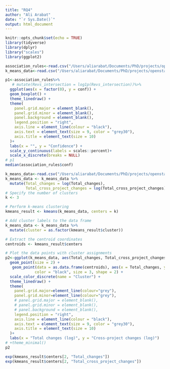 ```yaml
---
title: "RQ4"
author: "Ali Arabat"
date: "`r Sys.Date()`"
output: html_document
---
```


```r
knitr::opts_chunk$set(echo = TRUE)
library(tidyverse)
library(dplyr)
library("scales")
library(ggplot2)
```

```r
association_rules<-read.csv("/Users/aliarabat/Documents/PhD/projects/openstack-evolution/Files/Metrics/association_rules.csv")
k_means_data<-read.csv("/Users/aliarabat/Documents/PhD/projects/openstack-evolution/RQs/RQ5_MA/k_means_data.csv")
```

```r
p1<-association_rules%>%
   # mutate(Revs_intersection = log1p(Revs_intersection))%>%
  ggplot(aes(x = factor(0), y = conf)) + 
  geom_boxplot() + 
  theme_linedraw() +
  theme(
    panel.grid.major = element_blank(),
    panel.grid.minor = element_blank(),
    panel.background = element_blank(),
    legend.position = "right",
    axis.line = element_line(colour = "black"),
    axis.text = element_text(size = 9, color = "grey30"),
    axis.title = element_text(size = 10)
  )+
  labs(x = "", y = "Confidence") +
  scale_y_continuous(labels = scales::percent)+
  scale_x_discrete(breaks = NULL)
# p1
median(association_rules$conf)
```

```r
k_means_data<-read.csv("/Users/aliarabat/Documents/PhD/projects/openstack-evolution/RQs/RQ5_MA/k_means_data.csv")
k_means_data <- k_means_data %>%
  mutate(Total_changes = log(Total_changes),
         Total_cross_project_changes = log(Total_cross_project_changes))
# Specify the number of clusters
k <- 3

# Perform k-means clustering
kmeans_result <- kmeans(k_means_data, centers = k)

# Add cluster labels to the data frame
k_means_data <- k_means_data %>%
  mutate(cluster = as.factor(kmeans_result$cluster))

# Extract the centroid coordinates
centroids <- kmeans_result$centers

# Plot the data points with cluster assignments
p2<-ggplot(k_means_data, aes(Total_changes, Total_cross_project_changes, color = cluster)) +
  geom_point(size = 2) +
   geom_point(data = as.data.frame(centroids), aes(x = Total_changes, y = Total_cross_project_changes),
             color = "black", size = 3, shape = 2) +
  scale_color_discrete(name = "Cluster") +
  theme_linedraw() +
  theme(
    panel.grid.major=element_line(colour="grey"),
    panel.grid.minor=element_line(colour="grey"),
    # panel.grid.major = element_blank(),
    # panel.grid.minor = element_blank(),
    # panel.background = element_blank(),
    legend.position = "right",
    axis.line = element_line(colour = "black"),
    axis.text = element_text(size = 9, color = "grey30"),
    axis.title = element_text(size = 10)
  )+
  labs(x = "Total changes (log)", y = "Cross-project changes (log)") 
# +theme_minimal()
p2
```

```r
exp(kmeans_result$centers[2, "Total_changes"])
exp(kmeans_result$centers[2, "Total_cross_project_changes"])
```



